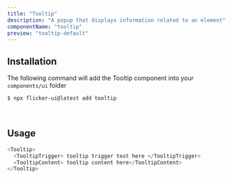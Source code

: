 ```yaml
---
title: "Tooltip"
description: "A popup that displays information related to an element"
componentName: "tooltip"
preview: "tooltip-default"
---
```



## Installation

The following command will add the Tooltip component into your `components/ui` folder

```bash
$ npx flicker-ui@latest add tooltip
```

<br />

## Usage

```js /TooltipTrigger/ /TooltipContent/ /Tooltip/
<Tooltip>
  <TooltipTrigger> tooltip trigger text here </TooltipTrigger>
  <TooltipContent> tooltip content here</TooltipContent>
</Tooltip>
```